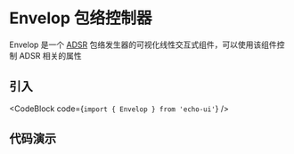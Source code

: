 
# Envelop 包络控制器

Envelop 是一个 [ADSR](https://en.wikipedia.org/wiki/Synthesizer#ADSR_envelope) 包络发生器的可视化线性交互式组件，可以使用该组件控制 ADSR 相关的属性

## 引入

<CodeBlock code={`import { Envelop } from 'echo-ui'`} />

## 代码演示

<Default />

